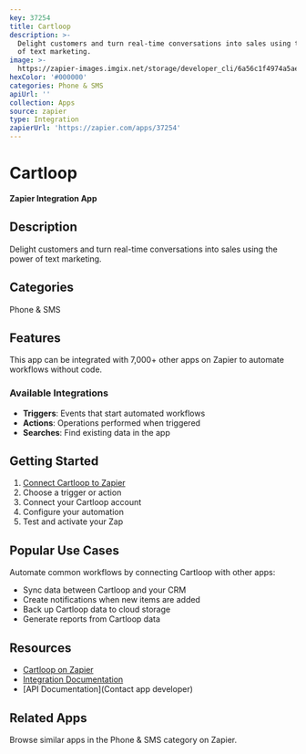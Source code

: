 ```yaml
---
key: 37254
title: Cartloop
description: >-
  Delight customers and turn real-time conversations into sales using the power
  of text marketing.
image: >-
  https://zapier-images.imgix.net/storage/developer_cli/6a56c1f4974a5ae870fa7171e51b3a50.png?auto=format%2Ccompress&ixlib=python-3.0.0&q=50
hexColor: '#000000'
categories: Phone & SMS
apiUrl: ''
collection: Apps
source: zapier
type: Integration
zapierUrl: 'https://zapier.com/apps/37254'
---
```

# Cartloop

**Zapier Integration App**

## Description

Delight customers and turn real-time conversations into sales using the power of text marketing.

## Categories

Phone & SMS

## Features

This app can be integrated with 7,000+ other apps on Zapier to automate workflows without code.

### Available Integrations

- **Triggers**: Events that start automated workflows
- **Actions**: Operations performed when triggered
- **Searches**: Find existing data in the app

## Getting Started

1. [Connect Cartloop to Zapier](https://zapier.com/apps/37254)
2. Choose a trigger or action
3. Connect your Cartloop account
4. Configure your automation
5. Test and activate your Zap

## Popular Use Cases

Automate common workflows by connecting Cartloop with other apps:

- Sync data between Cartloop and your CRM
- Create notifications when new items are added
- Back up Cartloop data to cloud storage
- Generate reports from Cartloop data

## Resources

- [Cartloop on Zapier](https://zapier.com/apps/37254)
- [Integration Documentation](https://zapier.com/apps/37254/integrations)
- [API Documentation](Contact app developer)

## Related Apps

Browse similar apps in the Phone & SMS category on Zapier.
